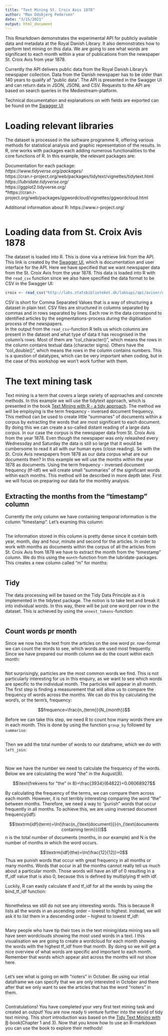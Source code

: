 ```yaml
---
title: "Text Mining St. Croix Avis 1878"
author: "Max Odsbjerg Pedersen"
date: "3/15/2021"
output: html_document
---
```

This Rmarkdown demonstrates the experimental API for publicly available data and metadata at the Royal Danish Library. It also demonstrates how to perform text mining on this data. We are going to see what words are significant to each month within a year of publications from the newspaper St. Croix Avis from year 1878. 

Currently the API delivers public data from the Royal Danish Library's newspaper collection. Data from the Danish newspaper has to be older than 140 years to qualify af "public data". The API is presented in the Swagger UI and can return data in JSON, JSONL and CSV. Requests to the API are based on search queries in the Mediestream-platform. 

Technical documentation and explanations on with fields are exported can be found on the [Swagger UI](http://labs.statsbiblioteket.dk/labsapi/api//api-docs?url=/labsapi/api/openapi.yaml)

# Loading relevant libraries

The dataset is processed in the software programme R, offering various methods for statistical analysis and graphic representation of the results. In R, one works with packages each adding numerous functionalities to the core functions of R. In this example, the relevant packages are:

Documentation for each package: <br>
*https://www.tidyverse.org/packages/ <br>
*https://cran.r-project.org/web/packages/tidytext/vignettes/tidytext.html <br>
*https://lubridate.tidyverse.org/ <br>
*https://ggplot2.tidyverse.org/ <br>
*https://cran.r-project.org/web/packages/ggwordcloud/vignettes/ggwordcloud.html<br>

Additional information about R: 
https://www.r-project.org/

```r


```

# Loading data from St. Croix Avis 1878

The dataset is loaded into R. This is done via a retrieve link from the API. This link is created by the [Swagger UI](http://labs.statsbiblioteket.dk/labsapi/api//api-docs?url=/labsapi/api/openapi.yaml), which is documentation and user interface for the API. Here we have specified that we want newspaper data from the St. Croix Avis from the year 1878. This data is loaded into R with the `read_csv` function since we also have specified the data format to be CSV in the Swagger UI: 

```r
croix <- read_csv("http://labs.statsbiblioteket.dk/labsapi/api/aviser/export/fields?query=py%3A1878%20AND%20familyId%3Astcroixavisdvi&fields=link&fields=recordID&fields=timestamp&fields=pwa&fields=cer&fields=fulltext_org&fields=pageUUID&fields=editionUUID&fields=titleUUID&fields=editionId&fields=familyId&fields=newspaper_page&fields=newspaper_edition&fields=lplace&fields=location_name&fields=location_coordinates&max=5000&structure=header&structure=content&format=CSV")
```
CSV is short for Comma Separated Values that is a way of structuring a dataset in plain text. CSV files are structured in columns separated by commas and in rows separated by lines. Each row in the data correspond to identified articles by the segmentations-process during the digitisation process of the newspapers.  
In the output from the `read_csv`-function R tells us which columns are present in the dataset and what type of data it has recognised in the column's rows. Most of them are "col_character()", which means the rows in the column contains textual data (character signs). Others have the "col_double()", which means the rows in the column contains numbers. This is a question of datatypes, which can be very important when coding, but in the case of this workshop we won't work further with them.    

# The text mining task
Text mining is a term that covers a large variety of approaches and concrete methods. In this example we will use the tidytext approach, which is presented in the book [Text Mining with R - a tidy approach](https://www.tidytextmining.com). The method we will be employing is the term frequency - inversed document frequency. This method can be used to create little "summaries" of documents within a corpus by extracting the words that are most significant to each document. By doing this we can create a so-called distant reading of a large data corpus. In our case the corpus is the newspaper data from St. Croix Avis from the year 1878. Even though the newspaper was only releashed every Wednessday and Saturday the data is still so large that it would be cumbersome to read it all with our human eyes (close reading). So with the St. Croix Avis newspapers from 1878 as our data corpus what are our documents then? In this example we will use the months within the year 1878 as documents. Using the term frequency - inversed document frequency (tf-idf) we will create small "summaries" of the significant words within each months. This method will be described in more depth later. First we will focus on preparing our data for the monthly analysis. 

## Extracting the months from the "timestamp" column
Currently the only column we have containing temporal information is the column "timestamp". Let's examing this column:
```r


```
The information stored in this column is pretty dense since it contain both year, month, day and hour, minute and second for the articles. In order to work with months as documents within the corpus of all the articles from St. Croix Avis from 1878 we have to extract the month from the "timestamp" column. We do this using the `month`-function from the lubridate-packages. This creates a new column called "m" for months:
```r


```

## Tidy
The data processing will be based on the Tidy Data Principle as it is implemented in the tidytext package. The notion is to take text and break it into individual words. In this way, there will be just one word per row in the dataset. This is achieved by using the `unnest_tokens`-function:

```r


```


## Count words pr month
Since we now has the text from the articles on the one word pr. row-format we can count the words to see, which words are used most frequently. Since we have prepared our month column we do the count within each month: 
```r


```
Not surprisingly, particles are the most common words we find. This is not particularly interesting for us in this enquiry, as we want to see which words are specific to the individual month. The particles will appear in all month. The first step is finding a measurement that will allow us to compare the frequency of words across the months. We can do this by calculating the word’s, or the term’s, frequency: 

$$frequence=\frac{n_{term}}{N_{month}}$$

Before we can take this step, we need R to count how many words there are in each month. This is done by using the function `group_by` followed by `summarise`:
```r



```

Then we add the total number of words to our dataframe, which we do with `left_join`:

```r


```


```r


```
Now we have the number we need to calculate the frequency of the words. Below we are calculating the word “the” in the August(8).



$$\text{frekvens for "the" in 8}=\frac{3934}{64822}=0.06068927$$






By calculating the frequency of the terms, we can compare them across each month. However, it is not terribly interesting comparing the word “the” between months. Therefore, we need a way to “punish” words that occur frequently in all months. To achieve this, we are using inversed document frequency(idf):

$$\textrm{idf}(term)=\ln(\frac{n_{\text{document}}}{n_{\text{documents containing term}}})$$
n is the total number of documents (months, in our example) and N is the number of months in which the word occurs. 





$$\textrm{idf}(the)=\ln(\frac{12}{12})=0$$
Thus we punish words that occur with great frequency in all months or many months. Words that occur in all the months cannot really tell us much about a particular month. Those words will have an idf of 0 resulting in a tf_idf value that is also 0, because this is defined by multiplying tf with idf. 








Luckily, R can easily calculate tf and tf_idf for all the words by using the bind_tf_idf function:

```r



```
Nonetheless we still do not see any interesting words. This is because R lists all the words in an ascending order – lowest to highest. Instead, we will ask it to list them in a descending order – highest to lowest tf_idf:

```r


```
Many people who have tip their toes in the text mining/data mining sea will have seen wordclouds showing the most used words in a text. I this visualisation we are going to create a wordcloud for each month showing the words with the highest tf_idf from that month. By doing so we will get a nice overview of what words are specific and important to each month. Remember that words which appear alot across the months will not show here. 
```r


```
Let's see what is going on with "rioters" in October. Be using our intial dataframe we can specify that we are only interested in October and there after that we only want to see the articles that has the word "rioters" in them.

```r


```

Contratulations! You have completed your very first text mining task and created an output! You are now ready ti venture further into the world of tidy text mining. This short introduction was based on the [Tidy Text Mining with R](https://www.tidytextmining.com)-book(Chapter 1 and 3). Now that you know how to use an R-markdown you can use the book to explore their methods! 
